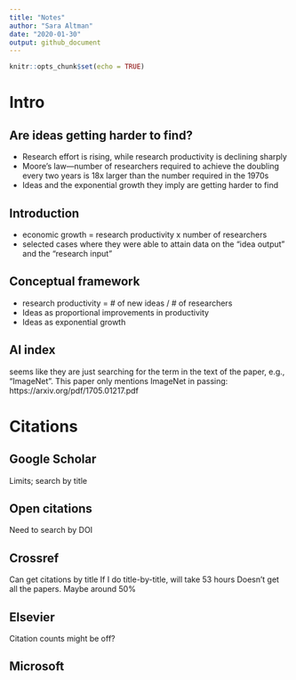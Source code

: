 ```yaml
---
title: "Notes"
author: "Sara Altman"
date: "2020-01-30"
output: github_document
---
```


```r
knitr::opts_chunk$set(echo = TRUE)
```

# Intro

## Are ideas getting harder to find?

* Research effort is rising, while research productivity is declining sharply
* Moore's law---number of researchers required to achieve the doubling every two years is  18x larger than the number required in the 1970s
* Ideas and the exponential growth they imply are getting harder to find

## Introduction

* economic growth = research productivity x number of researchers
* selected cases where they were able to attain data on the "idea output" and the "research input"

## Conceptual framework

* research productivity = # of new ideas /  # of researchers
* Ideas as proportional improvements in productivity
* Ideas as exponential growth

## AI index

seems like they are just searching for the term in the text of the paper, e.g., "ImageNet". This paper only mentions ImageNet in passing: https://arxiv.org/pdf/1705.01217.pdf

# Citations

## Google Scholar

Limits; search by title

## Open citations

Need to search by DOI

## Crossref

Can get citations by title
If I do title-by-title, will take 53 hours
Doesn't get all the papers. Maybe around 50%

## Elsevier

Citation counts might be off?

## Microsoft



